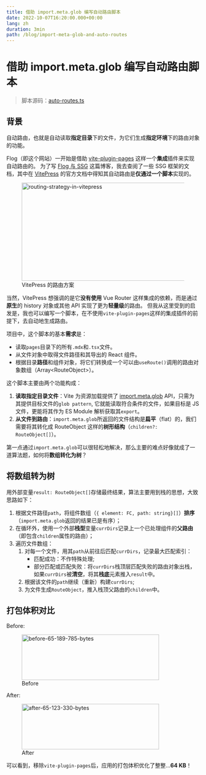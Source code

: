 ```yaml
---
title: 借助 import.meta.glob 编写自动路由脚本
date: 2022-10-07T16:20:00.000+00:00
lang: zh
duration: 3min
path: /blog/import-meta-glob-and-auto-routes
---
```


# 借助 import.meta.glob 编写自动路由脚本

> 脚本源码：[auto-routes.ts](https://github.com/3fuyang/3fuyang.github.io/blob/master/src/routes/auto-routes.ts)

## 背景

自动路由，也就是自动读取**指定目录**下的文件，为它们生成**指定环境**下的路由对象的功能。

Flog（即这个网站）一开始是借助 [vite-plugin-pages](https://github.com/hannoeru/vite-plugin-pages) 这样一个**集成**插件来实现自动路由的。
为了写 [Flog 与 SSG](https://3fuyang.github.io/blog/ssg-in-flog#自动路由) 这篇博客，我去查阅了一些 SSG 框架的文档，其中在 [VitePress](https://vitepress.vuejs.org/)
的官方文档中得知其自动路由是**仅通过一个脚本**实现的。

<figure>
  <img width="947" height="256" alt="routing-strategy-in-vitepress" src="/images/import-meta-glob-and-auto-routes/flog-and-ssg.png" className="invertable" />
  <figcaption>VitePress 的路由方案</figcaption>
</figure>

当然，VitePress 想强调的是它**没有使用** Vue Router 这样集成的依赖，而是通过**原生**的 history 对象或其他 API 实现了更为**轻量级**的路由。
但我从这里受到的启发是，我也可以编写一个脚本，在不使用`vite-plugin-pages`这样的集成插件的前提下，去自动地生成路由。

项目中，这个脚本的基本**需求**是：
+ 读取`pages`目录下的所有`.mdx`和`.tsx`文件。
+ 从文件对象中取得文件路径和其导出的 React 组件。
+ 根据目录**路径**和组件对象，将它们转换成一个可以由`useRoute()`调用的路由对象数组（Array\<RouteObject\>）。

这个脚本主要由两个功能构成：
1. **读取指定目录文件**：Vite 为资源加载提供了 [import.meta.glob](https://vitejs.dev/guide/features.html#glob-import) API，只需为其提供目标文件的`glob pattern`,
它就能读取符合条件的文件，如果目标是 JS 文件，更能将其作为 ES Module 解析获取其`export`。
2. **从文件到路由**：`import.meta.glob`所返回的文件结构是**扁平**（flat）的，我们需要将其转化成 RouteObject 这样的**树形结构**（`children?: RouteObject[]`）。

第一点通过`import.meta.glob`可以很轻松地解决，那么主要的难点好像就成了一道算法题，如何将**数组转化为树**？

## 将数组转为树

用外部变量`result: RouteObject[]`存储最终结果，算法主要用到栈的思想，大致思路如下：
<br/>
1. 根据文件路径`path`，将组件数组（`{ element: FC, path: string}[]`）**排序**（`import.meta.glob`返回的结果已是有序）；
2. 在循环外，使用一个外部**栈型**变量`currDirs`记录上一个已处理组件的**父路由**（即包含`children`属性的路由）；
3. 遍历文件数组：
    1. 对每一个文件，用其`path`从前往后匹配`currDirs`，记录最大匹配索引：
        + 匹配成功：不作特殊处理;
        + 部分匹配或匹配失败：将`currDirs`栈顶层匹配失败的路由对象出栈，如果`currDirs`被**清空**，将其**栈底**元素推入`result`中。
    2. 根据该文件的`path`继续（重新）构建`currDirs`;
    3. 为文件生成`RouteObject`，推入栈顶父路由的`children`中。

## 打包体积对比

Before:

<figure>
  <img width="358" height="119" alt="before-65-189-785-bytes" src="/images/import-meta-glob-and-auto-routes/before.png" className="invertable" />
  <figcaption>Before</figcaption>
</figure>

After:

<figure>
  <img width="358" height="119" alt="after-65-123-330-bytes" src="/images/import-meta-glob-and-auto-routes/after.png" className="invertable" />
  <figcaption>After</figcaption>
</figure>

可以看到，移除`vite-plugin-pages`后，应用的打包体积优化了整整...**64 KB**！